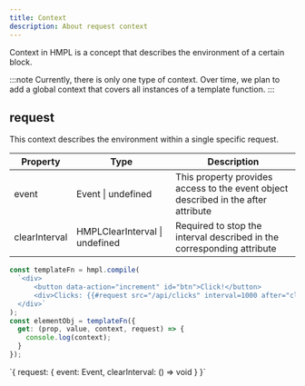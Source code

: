 ```yaml
---
title: Context
description: About request context
---
```


Context in HMPL is a concept that describes the environment of a certain block.

:::note
Currently, there is only one type of context. Over time, we plan to add a global context that covers all instances of a template function.
:::

## request

This context describes the environment within a single specific request.

| Property      | Type                           | Description                                                                        |
| ------------- | ------------------------------ | ---------------------------------------------------------------------------------- |
| event         | Event \| undefined             | This property provides access to the event object described in the after attribute |
| clearInterval | HMPLClearInterval \| undefined | Required to stop the interval described in the corresponding attribute             |

```javascript
const templateFn = hmpl.compile(
  `<div>
      <button data-action="increment" id="btn">Click!</button>
      <div>Clicks: {{#request src="/api/clicks" interval=1000 after="click:#btn"}}{{/request}}</div>
  </div>`
);
const elementObj = templateFn({
  get: (prop, value, context, request) => {
    console.log(context);
  }
});
```


<Preview>

<div slot="preview">
`{ request: { event: Event, clearInterval: () => void } }`
</div>

</Preview>

